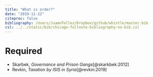 ```yaml
---
title: "What is order?"
date: "2019-11-12"
citeproc: false
bibliography: /Users/JuamnTellez/Dropbox/github/whistle/master.bib
csl: ../../static/bib/chicago-fullnote-bibliography-no-bib.csl
---
```

  
# Required
  
  
- Skarbek, *Governance and Prison Gangs*[@skarkbek:2012]
- Revkin, *Taxation by ISIS in Syria*[@revkin:2019]
